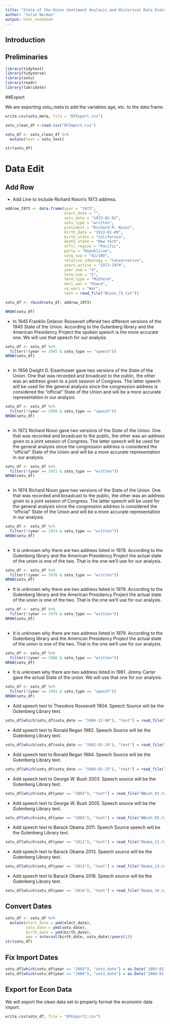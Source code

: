 ```yaml
---
title: "State of the Union Sentiment Anylasis and Historical Data Evaluation, MarkDown 1"
author: "Julie Norman"
output: html_notebook
---
```


## Introduction 


## Preliminaries 

```r
library(tidytext)
library(tidyverse)
library(sotu)
library(readr)
library(lubridate)
```

##Export 

We are exporting sotu_meta to add the variables age, etc. to the data frame.

```r
write.csv(sotu_meta, file = "DFExport.csv")

sotu_clean_df <-read.csv("DFImport.csv")

```



```r
sotu_df <- sotu_clean_df %>%
  mutate(text = sotu_text)

str(sotu_df)
```

# Data Edit




## Add Row 
- Add Line to include Richard Nixon's 1973 address.
```r
addrow_1973 <- data.frame(year = "1973",
                          elect_date = "",
                          sotu_date = "1973-02-02",
                          sotu_type = "written",
                          president = "Richard M. Nixon",
                          birth_date = "1913-01-09",
                          birth_state = "California",
                          death_state = "New York",
                          affil_region = "Pacific",
                          party = "Republican",
                          cong_sup = "42/100",
                          relative_ideology = "Conservative",
                          years_active = "1973-1974", 
                          year_num = "4",
                          term_num = "1",
                          term_type = "Midterm",
                          decl_war = "Peace",
                          va_wars = "War",
                          text = read_file("Nixon_73.txt"))

sotu_df <- rbind(sotu_df, addrow_1973)

NROW(sotu_df)

```


- In 1945 Franklin Delanor Roosevelt offered two different versions of the 1945 State of the Union. According to the Gutenberg library and the American Presidency Project the spoken speech is the more accurate one. We will use that speech for our analysis
```r
sotu_df <- sotu_df %>% 
  filter(!(year == 1945 & sotu_type == "speech"))
NROW(sotu_df)
  
```

- In 1956 Dwight D. Eisenhower gave two versions of the State of the Union. One that was recorded and broadcast to the public, the other was an address given to a joint session of Congress. The latter speech will be used for the general analysis since the congression address is considered the "official" State of the Union and will be a more accurate representation in our analysis. 
```r
sotu_df <- sotu_df %>% 
  filter(!(year == 1956 & sotu_type == "speech"))
NROW(sotu_df)
  
```

- In 1972 Richard Nixon gave two versions of the State of the Union. One that was recorded and broadcast to the public, the other was an address given to a joint session of Congress. The latter speech will be used for the general analysis since the congression address is considered the "official" State of the Union and will be a more accurate representation in our analysis. 
```r
sotu_df <- sotu_df %>% 
  filter(!(year == 1972 & sotu_type == "written"))
NROW(sotu_df)
  
```

- In 1974 Richard Nixon gave two versions of the State of the Union. One that was recorded and broadcast to the public, the other was an address given to a joint session of Congress. The latter speech will be used for the general analysis since the congression address is considered the "official" State of the Union and will be a more accurate representation in our analysis. 

```r
sotu_df <- sotu_df %>% 
  filter(!(year == 1974 & sotu_type == "written"))
NROW(sotu_df)
  
```

- It is unknown why there are two address listed in 1979. According to the Gutenberg library and the American Presidency Project the  actual state of the union is one of the two. That is the one we'll use for our analysis. 
```r
sotu_df <- sotu_df %>% 
  filter(!(year == 1978 & sotu_type == "written"))
NROW(sotu_df)
```

- It is unknown why there are two address listed in 1979. According to the Gutenberg library and the American Presidency Project the  actual state of the union is one of the two. That is the one we'll use for our analysis. 
```r
sotu_df <- sotu_df %>% 
  filter(!(year == 1979 & sotu_type == "written"))
NROW(sotu_df)
  
```

- It is unknown why there are two address listed in 1979. According to the Gutenberg library and the American Presidency Project the  actual state of the union is one of the two. That is the one we'll use for our analysis. 
```r
sotu_df <- sotu_df %>% 
  filter(!(year == 1980 & sotu_type == "written"))
NROW(sotu_df)
```

- It is unknown why there are two address listed in 1981. Jimmy Carter gave the actual State of the union. We will use that one for our analysis. 
```r
sotu_df <- sotu_df %>% 
  filter(!(year == 1981 & sotu_type == "speech"))
NROW(sotu_df)
```

- Add speech text to Theodore Roosevelt 1904. Speech Source will be the Gutenberg Library text. 

```r
sotu_df[which(sotu_df$sotu_date == "1904-12-06"), "text"] = read_file("TR_04.txt")
```


- Add speech text to Ronald Regan 1982. Speech Source will be the Gutenberg Library text. 

```r
sotu_df[which(sotu_df$sotu_date == "1982-01-26"), "text"] = read_file("Reagan_82.txt")
```


- Add speech text to Ronald Regan 1984. Speech Source will be the Gutenberg Library text. 

```r
sotu_df[which(sotu_df$sotu_date == "1984-01-25"), "text"] = read_file("Reagan_84.txt")
```

- Add speech text to George W. Bush 2003. Speech source will be the Gutenberg Library text. 

```r
sotu_df[which(sotu_df$year == "2003"), "text"] = read_file("WBush_03.txt")
```

- Add speech text to George W. Bush 2005. Speech source will be the Gutenberg Library text. 

```r
sotu_df[which(sotu_df$year == "2005"), "text"] = read_file("WBush_05.txt")
```

- Add speech text to Barack Obama 2011. Speech Source speech will be the Gutenberg Library text. 

```r
sotu_df[which(sotu_df$year == "2011"), "text"] = read_file("Obama_11.txt")
```

- Add speech text to Barack Obama 2013. Speech source will be the Gutenberg Library text. 

```r
sotu_df[which(sotu_df$year == "2013"), "text"] = read_file("Obama_13.txt")
```

- Add speech text to Barack Obama 2016. Speech source will be the Gutenberg Library text. 

```r
sotu_df[which(sotu_df$year == "2016"), "text"] = read_file("Obama_16.txt")
```


## Convert Dates

```r
sotu_df <- sotu_df %>%
  mutate(elect_date = ymd(elect_date),
         sotu_date = ymd(sotu_date),
         birth_date = ymd(birth_date),
         age = interval(birth_date, sotu_date)/years(1))
str(sotu_df)
```

## Fix Import Dates

```r

sotu_df[which(sotu_df$year == "2003"), "sotu_date"] = as.Date('2003-02-18')
sotu_df[which(sotu_df$year == "2004"), "sotu_date"] = as.Date('2004-01-24')


```

## Export for Econ Data

We will export the clean data set to properly format the economic data import. 

```r
write.csv(sotu_df, file = "DFExport2.csv")
```
